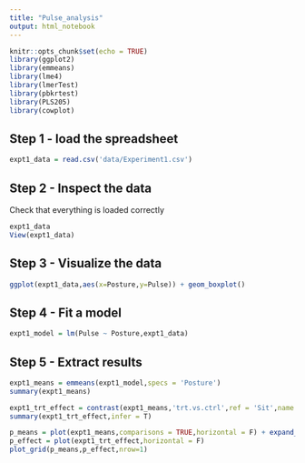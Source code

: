 ```yaml
---
title: "Pulse_analysis"
output: html_notebook
---
```


```r
knitr::opts_chunk$set(echo = TRUE)
library(ggplot2)
library(emmeans)
library(lme4)
library(lmerTest)
library(pbkrtest)
library(PLS205)
library(cowplot)
```

## Step 1 - load the spreadsheet

```r
expt1_data = read.csv('data/Experiment1.csv')
```

## Step 2 - Inspect the data

Check that everything is loaded correctly

```r
expt1_data
View(expt1_data)
```

## Step 3 - Visualize the data

```r
ggplot(expt1_data,aes(x=Posture,y=Pulse)) + geom_boxplot()
```

## Step 4 - Fit a model

```r
expt1_model = lm(Pulse ~ Posture,expt1_data)
```

## Step 5 - Extract results

```r
expt1_means = emmeans(expt1_model,specs = 'Posture')
summary(expt1_means)
```

```r
expt1_trt_effect = contrast(expt1_means,'trt.vs.ctrl',ref = 'Sit',name = 'Posture_effect')
summary(expt1_trt_effect,infer = T)
```

```r
p_means = plot(expt1_means,comparisons = TRUE,horizontal = F) + expand_limits(x=0)
p_effect = plot(expt1_trt_effect,horizontal = F) 
plot_grid(p_means,p_effect,nrow=1)
```
